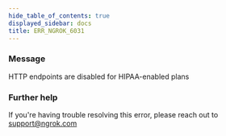 ```yaml
---
hide_table_of_contents: true
displayed_sidebar: docs
title: ERR_NGROK_6031
---
```




### Message

HTTP endpoints are disabled for HIPAA-enabled plans

<ErrorDetails error="err_ngrok_6031" />

### Further help

If you're having trouble resolving this error, please reach out to [support@ngrok.com](mailto:support@ngrok.com?subject=Help%20with%20ERR_NGROK_6031)

